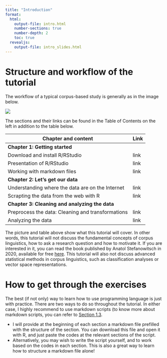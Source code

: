 ```yaml
---
title: "Introduction"
format: 
  html:
    output-file: intro.html
    number-sections: true
    number-depth: 2
    toc: true
  revealjs:
    output-file: intro_slides.html
---
```


# Structure and workflow of the tutorial

The workflow of a typical corpus-based study is generally as in the image below.

![](assets/images/WorkflowTutorial.png)

The sections and their links can be found in the Table of Contents on the left in addition to the table below.

| Chapter and content                               | Link |
|---------------------------------------------------|------|
| **Chapter 1: Getting started**                           |
| Download and install R/RStudio                    | link |
| Presentation of R/RStudio                         | link |
| Working with markdown files                       | link |
| **Chapter 2: Let's get our data**                        |
| Understanding where the data are on the Internet  | link |
| Scrapting the data from the web with R            | link |
| **Chapter 3: Cleaning and analyzing the data**           |
| Preprocess the data: Cleaning and transformations | link |
| Analyzing the data                                | link |

The picture and table above show what this tutorial will cover. In other words, this tutorial will not discuss the fundamental concepts of corpus linguistics, how to ask a research question and how to motivate it. If you are interested in it, you can read the book published by Anatol Stefanowitsch in 2020, available for free <a href="https://langsci-press.org/catalog/book/148" target="_blank">here</a>. This tutorial will also not discuss advanced statistical methods in corpus linguistics, such as classification analyses or vector space representations.

# How to get through the exercises

The best (if not only) way to learn how to use programming language is just with practice. There are two ways to do so throughout the tutorial. In either case, I highly recommend to use markdown scripts (to know more about markdown scripts, you can refer to <a href="https://aymeric-courses.github.io/formosan-corpus-r/docs/WorkingWithRMarkdown/" target="_blank">Section 1.3</a>.

-   I will provide at the beginning of each section a markdown file prefilled with the structure of the section. You can download this file and open it with R, and just paste the codes at the relevant sections of the script.
-   Alternatively, you may wish to write the script yourself, and to work based on the codes in each section. This is also a great way to learn how to structure a markdown file alone!
